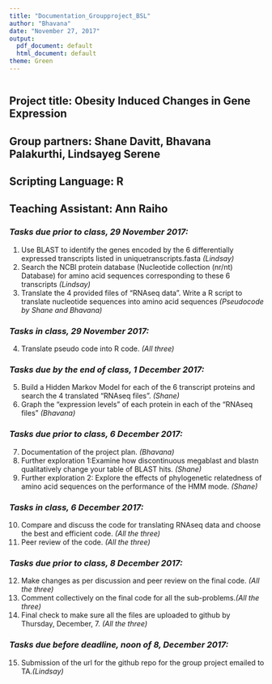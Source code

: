 ```yaml
---
title: "Documentation_Groupproject_BSL"
author: "Bhavana"
date: "November 27, 2017"
output:
  pdf_document: default
  html_document: default
theme: Green
---
```


```
```

## Project title: Obesity Induced Changes in Gene Expression
## Group partners: Shane Davitt, Bhavana Palakurthi, Lindsayeg Serene
## Scripting Language: R
## Teaching Assistant: Ann Raiho

### *Tasks due prior to class, 29 November 2017:*

1. Use BLAST to identify the genes encoded by the 6 differentially expressed transcripts listed in uniquetranscripts.fasta *(Lindsay)*
2. Search the NCBI protein database (Nucleotide collection (nr/nt) Database) for amino acid sequences corresponding to these 6 transcripts *(Lindsay)*
3. Translate the 4 provided files of "RNAseq data". Write a R script to translate nucleotide sequences into amino acid sequences *(Pseudocode by Shane and Bhavana)*

### *Tasks in class, 29 November 2017:*

4. Translate pseudo code into R code. *(All three)*

### *Tasks due by the end of class, 1 December 2017:*

5. Build a Hidden Markov Model for each of the 6 transcript proteins and search the 4 translated "RNAseq files". *(Shane)*
6. Graph the "expression levels" of each protein in each of the "RNAseq files" *(Bhavana)*

### *Tasks due prior to class, 6 December 2017:*

7. Documentation of the project plan. *(Bhavana)*
8. Further exploration 1:Examine how discontinuous megablast and blastn qualitatively change your table of BLAST hits. *(Shane)* 
9. Further exploration 2: Explore the effects of phylogenetic relatedness of amino acid sequences on the performance of the HMM mode. *(Shane)*

### *Tasks in class, 6 December 2017:*

10. Compare and discuss the code for translating RNAseq data and choose the best and efficient code. *(All the three)*
11. Peer review of the code. *(All the three)*

### *Tasks due prior to class, 8 December 2017:*

12. Make changes as per discussion and peer review on the final code. *(All the three)*
13. Comment collectively on the final code for all the sub-problems.*(All the three)*
14. Final check to make sure all the files are uploaded to github by Thursday, December, 7. *(All the three)*

### *Tasks due before deadline, noon of 8, December 2017:*

15. Submission of the url for the github repo for the group project emailed to TA.*(Lindsay)*

```
```


```
```

